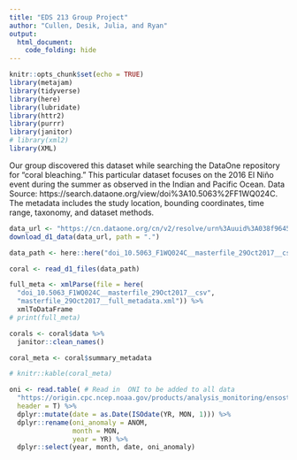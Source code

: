 ```yaml
---
title: "EDS 213 Group Project"
author: "Cullen, Desik, Julia, and Ryan"
output: 
  html_document:
    code_folding: hide
---
```


```r
knitr::opts_chunk$set(echo = TRUE)
library(metajam)
library(tidyverse)
library(here)
library(lubridate)
library(httr2)
library(purrr)
library(janitor)
# library(xml2)
library(XML)
```

Our group discovered this dataset while searching the DataOne repository for “coral bleaching.” This particular dataset focuses on the 2016 El Niño event during the summer as observed in the Indian and Pacific Ocean. Data Source: https://search.dataone.org/view/doi%3A10.5063%2FF1WQ024C. The metadata includes the study location, bounding coordinates, time range, taxonomy, and dataset methods. 

```r
data_url <- "https://cn.dataone.org/cn/v2/resolve/urn%3Auuid%3A038f9645-39fd-42c7-ac4e-8c78f68f72dc"
download_d1_data(data_url, path = ".")
```
```r
data_path <- here::here("doi_10.5063_F1WQ024C__masterfile_29Oct2017__csv")
```

```r
coral <- read_d1_files(data_path)
```

```r
full_meta <- xmlParse(file = here(
  "doi_10.5063_F1WQ024C__masterfile_29Oct2017__csv", 
  "masterfile_29Oct2017__full_metadata.xml")) %>% 
  xmlToDataFrame
# print(full_meta)
```

```r
corals <- coral$data %>% 
  janitor::clean_names()

coral_meta <- coral$summary_metadata
```

```r
# knitr::kable(coral_meta)
```

```r
oni <- read.table( # Read in  ONI to be added to all data
  "https://origin.cpc.ncep.noaa.gov/products/analysis_monitoring/ensostuff/detrend.nino34.ascii.txt",
  header = T) %>%
  dplyr::mutate(date = as.Date(ISOdate(YR, MON, 1))) %>%
  dplyr::rename(oni_anomaly = ANOM,
                month = MON,
                year = YR) %>% 
  dplyr::select(year, month, date, oni_anomaly)
```



